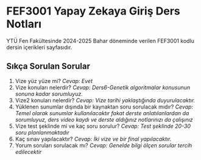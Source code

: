 # FEF3001 Yapay Zekaya Giriş Ders Notları

YTÜ Fen Fakültesinde 2024-2025 Bahar döneminde verilen FEF3001 kodlu dersin içerikleri  sayfasıdır.

## Sıkça Sorulan Sorular

1. Vize yüz yüze mi? *Cevap: Evet*
2. Vize konuları nelerdir? *Cevap: Ders6-Genetik algoritmalar konusunun sonuna kadar sorumluyuz.*
2. Vize2 konuları nelerdir? *Cevap: Vize tarihi yaklaştığında duyurulacaktır.*
3. Yüklenen sunumlar dışında bir kaynaktan soru sorulacak mıdır? *Cevap: Temel olarak sunumlar kullanılacaktır fakat derste anlatılanlardan da sorumluyuz, ders video kaydı ve derste aldığınız notlarınızı da çalışınız*
4. Vize test şeklinde mi ve kaç soru sorulur? *Cevap: Test şeklinde 20-30 soru planlanmaktadır*
5. Kaç sınav yapılacaktır? *Cevap: İki vize ve bir final yapılacaktır.*
6. Yorum soruları sorulacak mı? *Cevap: Genelde bilgi ölçen sorular tercih edilecektir*
